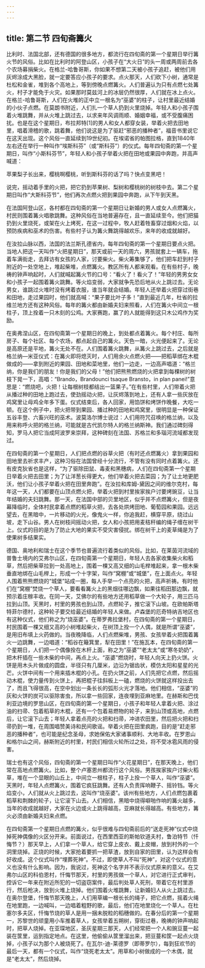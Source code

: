 ```yaml
---
---
---
```

title: 第二节 四旬斋篝火
---




比利时、法国北部，还有德国的很多地方，都流行在四旬斋的第一个星期日举行篝火节的风俗。比如在比利时的阿登山区，小孩子在“大火日”的头一周或两周前去各个农场募捐柴火。在格兰-哈鲁哥斯，你如果不想第二天被小孩子追赶，被他们用灰烬涂成大黑脸，就一定要答应小孩子的要求。点火那天，人们砍下小树，通常是杜松和金雀，堆到各个高地上，等到傍晚点燃篝火。人们普遍认为只有点燃七处篝火，村子才能免于火灾。如果那时莫兹河上的冰层仍然很厚，人们就在冰上点火。在格兰-哈鲁哥斯，人们在火堆的正中立一根名为“巫婆”的柱子，让村里最近结婚的小伙子点燃。在莫朗书附近，人们扎一个草人扔到火里烧掉。年轻人和小孩子围着火堆跳舞，并从火堆上跳过去，以求来年风调雨顺、婚姻幸福，或不受腹痛困扰。也是在这个星期日，布拉邦特[1]的男人和女人都穿女装，举着火把去田地里，唱着滑稽的歌，跳着舞，他们说这是为了驱赶“邪恶的播种者”，福音书里说它在这天出现。这个风俗一直延续到19世纪初。在埃诺省的帕图拉格，直到1840年左右还在举行一种叫作“埃斯科芬”（或“斯科芬”）的仪式。每年四旬斋的第一个星期日，叫作“小斯科芬节”，年轻人和小孩子举着火把在田地或果园中奔跑，并高声喊道：





苹果梨子长出来，樱桃啊樱桃，听到斯科芬的话了吗？快点变黑吧！





说完，摇动着手里的火把，把它扔到苹果树、梨树和樱桃树的树枝中去。第二个星期日叫作“大斯科芬节”，他们再次点燃火把到果园中奔跑，从下午到天黑。

在法国阿登山区，各村都在四旬斋的第一个星期日让新婚的男人或女人点燃篝火，村民则围着篝火唱歌跳舞。这种风俗在当地普遍存在，且一直延续至今。他们把猫扔到火里烧死，或架在火上烤死，在这一过程中，牧人赶着牲畜穿过烟和火焰，以预防疾病和巫术的伤害。有些村子认为篝火舞跳得越欢乐，来年的收成就越好。

在汝拉山脉以西，法国的法兰斯孔德省内，每年四旬斋的第一个星期日要点火把。当地人把这一天叫作“火把星期日”，那天或前一天的周六，男孩就套上一辆车，拖着车满街走，去拜访有女孩的人家，讨要柴火。柴火筹集够了，他们把车赶到村子附近的一处空地上，堆起柴堆，点燃篝火。教区所有人都来观看。在有些村子，晚祷的钟声响起时，人们就喊起篝火节的口号：“看火了！看火了！”年轻的男男女女和小孩子一起围着篝火跳舞。等火焰变弱，大家就争先恐后地从火上跳过去。无论男女，谁跳过火堆时没有烤着衣服，谁当年就会结婚。年轻人还举着火把穿过街巷和田地，走过果园时，他们就高喊：“果子要比叶子多！”直到最近几年，杜省的拉维兰地方还有这种风俗。每年的篝火都由新婚夫妇来照看，人们在篝火中间立一根柱子，顶上拴着一只木刻的公鸡。大家赛跑，赢了的人就能得到这只木公鸡作为奖励。

在奥弗涅山区，在四旬斋第一个星期日的晚上，到处都点着篝火。每个村庄、每所房子、每个社区、每个农场，都点起自己的篝火。天色一暗，火光便起来了。无论是高原还是平地，篝火无处不在。人们围着篝火跳舞，从篝火上跳过去，之后就是格兰纳—米亚仪式：在篝火即将熄灭时，人们用余火点燃火把——把稻草绑在木棍做成的——拿到附近的果园、田地和菜地里，他们一边走，一边高声唱道：“格兰纳，你是我们的朋友！你是我们的父母！”他们把熊熊燃烧的火把拿到每棵树的树枝下晃一下，高唱：“Brando，Brandounci tsaque Bransto，in plan panei!”意思是：“燃烧吧，火把！让每根树枝都结出一篮果子。”在有些村里，人们带着火把从播过种的田地上跑过去，使劲摇动火把，让灰烬落到地上，还有人拿一些灰放在鸡窝里让母鸡全年多下蛋。仪式结束后，各人回家，用馅饼和烤饼作晚餐，大吃一顿。在这个例子中，把火把带到果园、播过种的田地和鸡窝里，很明显是一种保证五谷丰登、六畜兴旺的巫术。波莫洛尔博士说过：人们用符咒召唤的格兰纳，以及用来称呼火把的格兰纳，可能就是古代凯尔特人的格兰纳斯神。我们通过碑刻得知，罗马人把它当成阿波罗来崇拜，这种碑刻在法国、苏格兰和多瑙河流域都发现过。

在四旬斋的第一个星期日，人们把点燃的谷草火把（有时还点燃篝火）拿到果园和田地里去祈求丰产，这种习俗在法国曾经十分流行，不管有没有同时点着篝火。还有皮克狄省也是这样，“为了驱除田鼠、毒麦和黑穗病，人们在四旬斋第一个星期日举着火把去田里；为了让洋葱长得更大，他们举着火把去菜园；为了让土地更肥沃，他们让小孩子举着火把在田里奔跑”。在汝拉和库姆-黛因之间的维尔克村，每年这一天，人们都要在山顶点燃火把，举着火把到村里挨家挨户讨要烤豌豆，让当年结婚的夫妇跳舞。那一天，在法国中部的贝里地区，似乎并不点燃篝火，但是夜幕降临时，全体村民拿着点燃的稻草火把，去各处烘烤田地、葡萄园和果园。远远望去，在黑暗中，一片移动的火光，像鬼火一样，你追我赶，横穿平原，绕过山坡，走下山谷。男人在树枝间摇动火把，女人和小孩把用麦秸秆编的绳子缠在树干上。仪式的目的是为了防止大地的果实不受灾害侵扰。绑在树干上的麦草绳是为了使果树多结果实。

德国、奥地利和瑞士在这个季节也普遍流行着类似的风俗。比如，在莱茵河流域的普鲁士境内的艾弗尔山区，在四旬斋第一个星期日，年轻人去各家收集柴火和稻草，然后把柴草拉到一处高地上，围着一棵又高又细的山毛榉堆起来，拿一根木柴垂直地绑在山毛榉上，形成一个十字架，叫作“窝棚”或“城堡”，在上面点火。年轻人围着熊熊燃烧的“城堡”站成一圈，每人手举一个点亮的火把，高声祈祷。有时他们在“窝棚”焚烧一个草人，要看看篝火上的黑烟往哪边飘，如果往稻田那边飘，就预示着庄稼丰收。在同一天，艾佛尔的有些地方还用稻草做一个大轮子，用三匹马拉到山顶。天黑时，村里的男孩也到山顶，点燃轮子，推它滚下山坡。在欧帕斯塔特菲尔德村，这种轮子要交给最近结婚的年轻人来做。卢森堡的厄奇特纳吉地区也有这种仪式，他们称之为“烧巫婆”。在蒂罗弗拉堡村，在四旬斋的第一个星期日，村民围着一棵又细又高的小树堆起柴火，在树顶上拴一个人偶，就是所谓“巫婆”，是用旧布填上火药做的。当夜晚降临，人们点燃柴堆，男孩、女孩举着火把围着篝火一边跳舞，一边唱道：“稻谷在簸箕里，犁在田里！”在施瓦本，在四旬斋的第一个星期日，人们把一个偶像拴在木杆上面，称之为“巫婆”“老太太”或“寒冬奶奶”，把木杆插在一些木柴的中间，再点上火。“巫婆”燃烧时，年轻人向天上扔火饼。火饼是用木头片做成的圆盘，半径只有几厘米，边沿为锯齿状，模仿太阳和星星的光芒。火饼中间有一个用来插木棍的小孔。在扔火饼之前，人们先把它点燃，然后摇动木棍，使力量传到火饼上，再把棍子往斜板上一磕，燃烧的火饼就这样投出去了，而且飞得很高，在空中划出一条长长的弧形火光才落地。他们相信，“巫婆”的灰和火饼的炭可以驱除害虫，所以拿一些回家，连夜埋到亚麻地里。在赫斯和巴伐利亚边境的罗思山区，在四旬斋的第一个星期日，小孩子和年轻人拿着火把、涂过油的扫帚、包着稻草的木棍，还有一个包着易燃物的轮子，来到山顶或高地，点燃后，让它滚下山去；年轻人拿着点亮的火把和扫帚，冲进农田里，然后把火把和扫帚扔到一堆，在周围唱赞美诗和民间歌谣。举着火把在田里疯跑，目的是“赶走邪恶的播种者”，也可能是纪念圣母，求她保佑大家诸事顺利、大地丰收。在罗恩山和格尔山之间，赫斯附近的村里，村民们相信火轮所过之处，将不受冰雹风雨的侵害。

瑞士也有这个风俗，四旬斋的第一个星期日叫作“火花星期日”，在那天晚上，他们常在高地点燃篝火。比如，整个卢塞恩州都流行这个风俗。男孩挨家挨户讨柴火稻草，堆在一个显眼的山丘上，中间立一根柱子，柱子上拴一个草人，叫作“巫婆”。天黑时，年轻人点燃篝火，围着它疯狂跳舞。还有人负责挥响鞭子、摇铃铛。等火焰变小，人们就从火上跳过去，这叫作“烧巫婆”。该州有些地方，人们点燃包裹着稻草和荆棘的轮子，让它滚下山去。人们相信，黑暗中烧得噼啪作响的篝火越多，当年的收成就越好，大家在火边或火上跳得越高，亚麻就长得越高。有些地方，篝火必须由新婚夫妇来点燃。

在四旬斋第一个星期日点燃的篝火，似乎很难与四旬斋前后的“送走死神”仪式中烧掉死神偶像的火区分开来。前面说过，在西里西亚的斯帕钦道夫村，鲁泊特节（忏悔节？）那天早上，人们拿一个草人，给它穿上皮衣、戴上皮帽，放到村外的一个洞里烧掉。正烧的时候，大家抢着要抓一把草渣，放到自家的田里，认为这样会有好收成。这个仪式叫作“埋葬死神”。不过，即使草人不叫“死神”，对这个仪式的意义也没有什么影响。因为，我说过，死神这个名字并不表示仪式原来的意义。在艾弗尔山区的科伯恩村，忏悔节那天，村里的男孩做一个草人，对它进行正式审判，控诉它一年来在附近所犯的一切盗窃案件，最后判处草人死刑，带着它在村里游行，然后枪决，放到火堆上烧掉。他们围着火堆跳舞，让新婚妇人从火上跳过去。在奥尔登堡，忏悔节那天晚上，人们用草编一根长长的绳子，把它点燃，摇着火绳在地里跑，一边喊叫，一边唱着粗野的歌，最后，他们在地里烧化一个草人。在杜塞尔多夫区，忏悔节烧的草人是用一捆未脱粒的稻穗做的。在春分后的第一个星期一，苏黎世的顽童用小车推着草人，女孩举着五朔树，穿街过巷，晚祷的钟声响起时，把草人烧掉。在亚琛地区，圣灰星期三那天，人们经常把一个人和豌豆蔓一起装在筐里，运到指定地点。在这里，他偷偷从筐里溜出来，把豆蔓和筐一起点火烧掉，小孩子以为那个人被烧死了。在瓦尔-迪-莱德罗（即蒂罗尔），每到狂欢节的最后一天，都有一个仪式，叫作“烧死老太太”。用草和小树做成的一个木偶，就是“老太太”，然后烧掉。